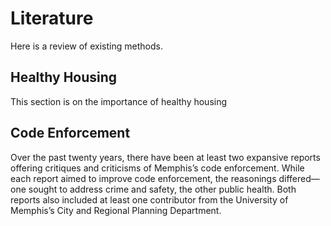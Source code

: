 # Literature

Here is a review of existing methods.

## Healthy Housing

This section is on the importance of healthy housing

## Code Enforcement

Over the past twenty years, there have been at least two expansive reports offering critiques and criticisms of Memphis's code enforcement. While each report aimed to improve code enforcement, the reasonings differed---one sought to address crime and safety, the other public health. Both reports also included at least one contributor from the University of Memphis's City and Regional Planning Department.



